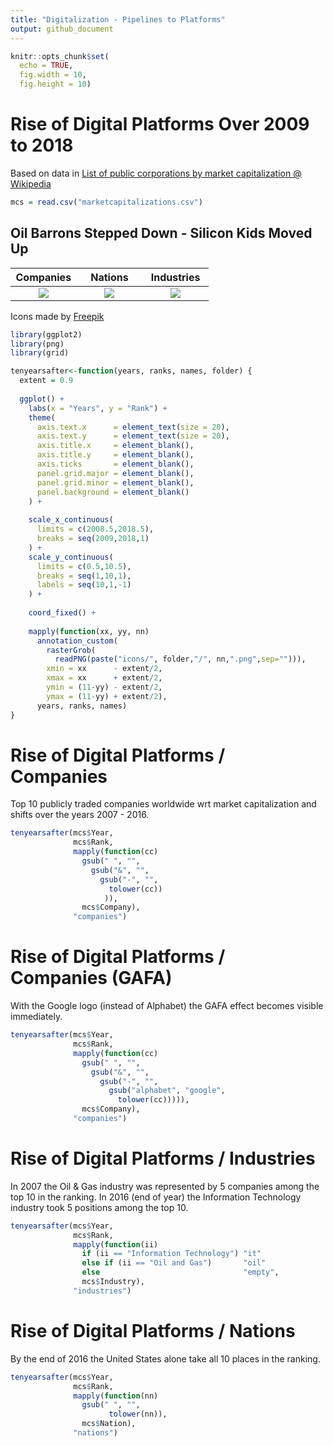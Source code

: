 ```yaml
---
title: "Digitalization - Pipelines to Platforms"
output: github_document
---
```


```r
knitr::opts_chunk$set(
  echo = TRUE,
  fig.width = 10,
  fig.height = 10)
```

# Rise of Digital Platforms Over 2009 to 2018

Based on data in [List of public corporations by market capitalization @ Wikipedia](https://en.wikipedia.org/wiki/List_of_public_corporations_by_market_capitalization)

```r
mcs = read.csv("marketcapitalizations.csv")
```

## Oil Barrons Stepped Down - Silicon Kids Moved Up

Companies | Nations | Industries
:---:|:---:|:---:
![](./README_files/figure-markdown_github/companies-gafa-1.png) | ![](./README_files/figure-markdown_github/nations-1.png) | ![](./README_files/figure-markdown_github/industries-1.png)

Icons made by [Freepik](https://www.flaticon.com/authors/freepik)

```r
library(ggplot2)
library(png)
library(grid)

tenyearsafter<-function(years, ranks, names, folder) {
  extent = 0.9
  
  ggplot() +
    labs(x = "Years", y = "Rank") +
    theme(
      axis.text.x      = element_text(size = 20),
      axis.text.y      = element_text(size = 20),
      axis.title.x     = element_blank(),
      axis.title.y     = element_blank(),
      axis.ticks       = element_blank(),
      panel.grid.major = element_blank(),
      panel.grid.minor = element_blank(),
      panel.background = element_blank()
    ) +
    
    scale_x_continuous(
      limits = c(2008.5,2018.5),
      breaks = seq(2009,2018,1)
    ) +
    scale_y_continuous(
      limits = c(0.5,10.5),
      breaks = seq(1,10,1),
      labels = seq(10,1,-1)
    ) +
    
    coord_fixed() +
    
    mapply(function(xx, yy, nn) 
      annotation_custom(
        rasterGrob(
          readPNG(paste("icons/", folder,"/", nn,".png",sep=""))),
        xmin = xx      - extent/2,
        xmax = xx      + extent/2,
        ymin = (11-yy) - extent/2,
        ymax = (11-yy) + extent/2),
      years, ranks, names)
}
```

# Rise of Digital Platforms / Companies

Top 10 publicly traded companies worldwide wrt market
capitalization and shifts over the years 2007 - 2016.

```r

tenyearsafter(mcs$Year,
              mcs$Rank,
              mapply(function(cc)
                gsub(" ", "",
                  gsub("&", "",
                    gsub("-", "",
                      tolower(cc))
                     )),
                mcs$Company),
              "companies")

```

# Rise of Digital Platforms / Companies (GAFA)

With the Google logo (instead of Alphabet) the
GAFA effect becomes visible immediately.

```r

tenyearsafter(mcs$Year,
              mcs$Rank,
              mapply(function(cc)
                gsub(" ", "",
                  gsub("&", "",
                    gsub("-", "",
                      gsub("alphabet", "google",
                        tolower(cc))))),
                mcs$Company),
              "companies")

```

# Rise of Digital Platforms / Industries

In 2007 the Oil & Gas industry was represented by 5 companies among the top 10
in the ranking. In 2016 (end of year) the Information Technology industry took 5
positions among the top 10.

```r

tenyearsafter(mcs$Year,
              mcs$Rank,
              mapply(function(ii)
                if (ii == "Information Technology") "it" 
                else if (ii == "Oil and Gas")       "oil"
                else                                "empty",
                mcs$Industry),
              "industries")

```

# Rise of Digital Platforms / Nations

By the end of 2016 the United States alone take all 10 places in the ranking. 

```r

tenyearsafter(mcs$Year,
              mcs$Rank,
              mapply(function(nn)
                gsub(" ", "",
                      tolower(nn)),
                mcs$Nation),
              "nations")

```
